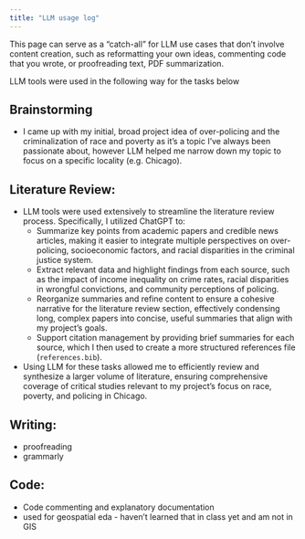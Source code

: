 ```yaml
---
title: "LLM usage log"
---
```


This page can serve as a "catch-all" for LLM use cases that don’t involve content creation, such as reformatting your own ideas, commenting code that you wrote, or proofreading text, PDF summarization.

LLM tools were used in the following way for the tasks below

## Brainstorming

* I came up with my initial, broad project idea of over-policing and the criminalization of race and poverty as it's a topic I've always been passionate about, however LLM helped me narrow down my topic to focus on a specific locality (e.g. Chicago). 

## Literature Review:  
* LLM tools were used extensively to streamline the literature review process. Specifically, I utilized ChatGPT to: 
  - Summarize key points from academic papers and credible news articles, making it easier to integrate multiple perspectives on over-policing, socioeconomic factors, and racial disparities in the criminal justice system.
  - Extract relevant data and highlight findings from each source, such as the impact of income inequality on crime rates, racial disparities in wrongful convictions, and community perceptions of policing.
  - Reorganize summaries and refine content to ensure a cohesive narrative for the literature review section, effectively condensing long, complex papers into concise, useful summaries that align with my project's goals.
  - Support citation management by providing brief summaries for each source, which I then used to create a more structured references file (`references.bib`).

* Using LLM for these tasks allowed me to efficiently review and synthesize a larger volume of literature, ensuring comprehensive coverage of critical studies relevant to my project's focus on race, poverty, and policing in Chicago.

## Writing: 

* proofreading 
* grammarly 


## Code: 

* Code commenting and explanatory documentation 
* used for geospatial eda - haven't learned that in class yet and am not in GIS